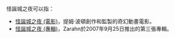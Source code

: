 怪誕城之夜可以指：

*[[怪誕城之夜_(電影)|怪誕城之夜 (電影)]]，提姆·波頓創作和監製的奇幻動畫電影。
*[[怪誕城之夜_(專輯)|怪誕城之夜 (專輯)]]，Zarahn於2007年9月25日推出的第三張專輯。

{{disambig|cat=五字作品消歧义}}